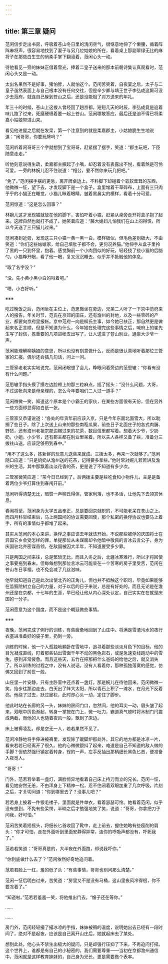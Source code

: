 ```yaml
---
---
---
```

title: 第三章 疑问
---




范闲信步走出书房，呼吸着苍山冬日里的清闲空气，很惬意地伸了个懒腰，循着阵阵麻将声，很容易地找到了妻子与另几位姑娘的所在，看着桌上那副翠绿无比的麻将子在那些白生生的俏柔手掌下翻滚着，范闲心头一动。

待他看见一旁的妹妹正借着雪光，捧着二皇子送来的那本前朝诗集认真观看时，范闲心头又是一动。

太出名果然不是好事，猪怕胖，人就怕这个。范闲苦笑着，自夜宴之后，太子与二皇子虽然表面上与自己根本没有任何交往，但是辛少卿与靖王世子李弘成这厮可没少去范府，就连自己躲到苍山之后，还是没能阻了对方送来的年礼。

年三十的时候，苍山上这拨人曾经回了趟京都，短短几天的时辰，李弘成竟是追着味儿跑了过来，死磨硬缠着要一起上苍山。范闲哪敢答应，最后还是迫不得已将柔嘉小姑娘带进山来。

看见他进屋之后就在发呆，第一个注意到的就是柔嘉郡主，小姑娘脆生生地说道：“闲哥哥，你要玩牌吗？”

范闲听着闲哥哥三个字就想到了宝哥哥，赶紧摆了摆手，笑道：“郡主玩吧，下臣随意走走。”

听他刻意说得生疏，柔嘉郡主撅起了小嘴，却忍着没有表露出不悦，看着煞是可怜可爱。一旁的林婉儿忍不住说道：“相公，要不然你来玩几把吧。”

“免了。”范闲摆手摆的更急，离开牌桌边上。不料脚下却碰着个软软茸茸的东西，他微微一怔，望下去，才发现脚下是一个盒子。盒里堆着干草碎布，上面有三只肉乎乎的小猫正在睡觉，小猫儿眯着眼睛，皱着黑鼻尖的模样，看着十分可爱。

范闲惊道：“这是怎么回事？”

林婉儿这才发现猫就放在他的脚下，害怕吓着小猫，赶紧从桌旁走开将盒子抱了起来。这牌自然也就打不成了。她笑着应道：“藤大媳妇儿怕我们在山上闷得慌，所以今天送了三只猫儿过来。”

范闲凑到近旁，发现这三只小猫一黄一黑一白，模样极似，但毛色差别极大，不由笑道：“你们这些姑娘家，给自己填肚子都不会，更何况养猫。”他伸手从盒子里拎了黑的一只到怀里，抱着。感觉胸前一个小肉团似的好玩，轻轻挠了挠小猫的后脑勺。小猫睁开眼，看了他一眼，复又沉沉睡去，似乎并不抵触他的体息。

“取了名字没？”

“没。先小黄小黑小白的叫着吧。”

“嗯，小白好听。”

※※※

吃过晚饭之后，范闲坐在主位上，范思辙坐在旁边，兄弟二人听了一下京中范府来人的报告。年关时节，范氏在京郊的田庄，还有澹州的封地，以及一些零碎的产业，都要向京府里报帐。京中范府一向是柳氏主事，如今她已扶正，那自然更是做起来名正言顺，但是不知道为什么，今年她在处理完这些事情之后，喊府上的崔先生写了封信，拣重要的几项进帐支出写了，让人送进了苍山别业，通禀大少爷一声。

范闲能理解柳姨娘的意思，所以也没有刻意做什么，反而是很认真地听着那位三管家的汇报，偶尔还会插几句话，问上一问。

三管家老老实实地说完。范闲闭眼想了会儿，睁眼问着旁边的范思辙：“你看有没有什么问题。”

范思辙手指头摸了摸左边脸颊上的那三粒麻点，摇了摇头：“没什么问题，大哥，不过这帐向来是母亲理的，怎么今年要咱们二人过一道手？”

范闲微微一笑，知道这个原本是个小霸王的家伙，在某些方面很有天份，但在另外一些方面却显得如白纸一张。

三管家又恭谨说道：“各处的年货年前应该入京，只是今年东面北面雪大，所以耽搁了些日子。除了上次送上山来的那些南稻瓜果，前些日子北面庄子的各式肉脯、野货，还有澹州老祖宗那边赐过来的花茶，数目信里都写着。想着大少爷，少奶奶，小姐，小少爷，还有郡主都在别业里呆着，所以夫人各样又备了些，准备分三拨往山送，应该足够用到春中。”

“用不了这么多，拣新鲜的玩意儿送些来就成。三拨太多，再来一次就够了。”范闲随口应道：“只是奶奶从澹州送的花茶，记得要多拿些。”他时常对婉儿若若讲及澹州的生活，其中那飘着淡淡花香的茶，更是说了不知道有多少次。

三管家微笑应道：“茶今日已经到了。后两拨主要是些吃食和小物件儿，主是是备着两位少爷打算住到春闱开前。”

范闲听得清楚无比，暗赞一声柳氏得体，管家利落，也不多话，让他先下去领赏休息。

春闱将至，范闲身为太学五品奉正，总是要回京就职的，不可能老呆在苍山之上。而四月科举结束后，马上两国间的协议需要回使，那个私密的换俘协议也要马上着手，所有的事情似乎都堆了起来。

其实从范闲的本心来讲，换俘之事应该去年就该开始，不说那些被俘的庆国将士在异国它乡会受怎样的罪，单提那位从未谋面却令他暗中敬佩的言冰云言公子，身为庆国驻北齐密谍首领，在敌国被囚大半年，不知道要受多少罪。

只是两国之间来往，总是繁琐无比，而且入冬之后，北疆冰寒难行，所以才将回使之事要拖到春末。但每每想到那位言冰云可能呆在一个苦寒的房子里受苦，范闲在苍山冬日享福，也不免会减了几丝滋味。

他早就知道自己是此次出使北齐的正角儿，但也并不抵触这个职司，毕竟如果能够在监察院树立自己的力量，对于以后的日子来说，总是有好处的。而且无论是在澹州还是在京都，十七年的生涯，早已经让他从内心深处认定，自己实实在在就是庆国的一分子。

范闲愿意为这个国度，而不是这个朝廷做些事情。

※※※

夜晚，范闲完成了例行的训练，有些疲惫地回到了山庄中。将满是雪渣污水的夜行衣塞进准备好的袋子里，扔到一旁。

训练的时候，他一个人孤独地躺卧在雪地中，追寻着那些淡淡月色下的目标，他的目光凝成直线，盯着那些钻出雪面千年不动的黑色岩石，或是急速变线跑动中的雪兔，感到非常疲惫。而且这些天，五竹在把那把什么爸妈的给他之后，就又消失了。所以训练的过程之中，没有人说话，没有人看着你，那种孤独落寞的感觉，仿佛又回到了前世一般。

山庄里一片安静，只有主卧室中还点着一盏灯。那是婉儿在待他回来。范闲微微一笑，抬步往那边走去。白天出了阵大太阳，所以青石上积了一滩水，在月光下反着亮，他绕了过去，跃过廊栏，此时却心头一动，定住了脚步。

他此时站在长廊的另一头，妹妹的房间门口，忽然间，他的耳尖一动，眉头皱了起来，双眼中厉色渐起，转身一掌按在门上，微一吐力，霸道真气顿时将木制门闩震成两截，而他的人也随着夜风一般，飘到了床边。

床上被褥凌乱，却是空无一人，若若果然不见了。

范闲冷静地将手伸进被褥里，发现除了暖脚炉那处外，其它的地方都是冰凉一片，看来若若已经离开了很久。他的心微微颤抖了起来，难道是自己不知道的敌人做的手脚？但依然强行镇定着转身，锃的一声，左手反抽出那柄细长黑色匕首，便准备入夜觅人。

“哥哥！”

门外，范若若举着一盏灯，满脸惊异地看着自己床上持刀而立的兄长。范闲一怔，看见她安然无恙，不由浑身上下精神一松，忍不住闭着双眼加重了几次呼吸，片刻之后，才关切问道：“你到哪里去了？没事儿吧？”

若若身上披着一件银毛褛子，里面就是件单衣，看着瑟瑟可怜。她看着范闲，似乎没有想到，不免有些呆愕，半晌之后才勉强地笑了笑，说道：“哥哥，你拿把刀子问我，好可怕。”

范闲苦笑着摇摇头，将细长匕首收回了靴中，走上前去，握住她略有些瘦削的肩头：“你才可怕，走在外面听到里面安静得异常，连你的呼吸声都没有，吓死我了。”

范若若笑道：“哥哥真是的，大半夜在外面跑，却说我吓你。”

“你到底做什么去了？”范闲依然好奇地追问着。

范若若脸上一红，羞的低了头：“有些事情，哥哥也别问那么清楚。”

范闲一怔后明白过来，苦笑道：“房里又不是没有马桶，这山里夜风冷得很，你不要冻着了。”

“知道啦。”范若若羞羞一笑，将他推出门去，“嫂子还在等你。”

……

……

房门外，范闲轻轻撮了撮冰凉的手指，妹妹被褥的温度，说明她出去已经有一段时间了，绝对不是起夜，应该是自己离开山庄后，她就起床去了某处。

想到此处，他心头不禁生出极大的疑问，只是却强行压抑了下来，不再追问打探。这个世界上，谁都是有自己的小秘密的，我们需要尊重——当初在京都澹州通信中，范闲就是这样教育妹妹的，自己身为兄长，更是需要做个表率。